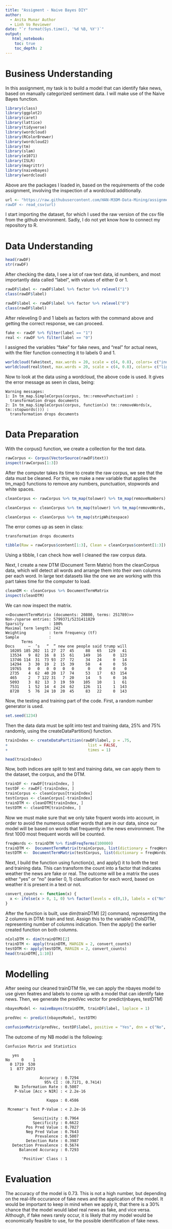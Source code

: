 ---
title: "Assigment - Naive Bayes DIY"
author:
  - Anita Munar Author
  - Linh Vo Reviewer
date: "`r format(Sys.time(), '%d %B, %Y')`"
output:
   html_notebook:
    toc: true
    toc_depth: 2
---

# Business Understanding

In this assignment, my task is to build a model that can identify fake news, based on manually categorized sentiment data. I will make use of the Naive Bayes function.

```{r}
library(class)
library(ggplot2)
library(caret)
library(lattice)
library(tidyverse)
library(wordcloud)
library(RColorBrewer)
library(wordcloud2)
library(tm)
library(slam)
library(e1071)
library(ISLR)
library(magrittr)
library(naivebayes)
library(wordcloud)
```

Above are the packages I loaded in, based on the requirements of the code assignment, involving the inspection of a wordcloud additionally.

```{r}
url <- "https://raw.githubusercontent.com/HAN-M3DM-Data-Mining/assignments/master/datasets/NB-reddit-hate-speech.csv
rawDF <- read_csv(url)
```

I start importing the dataset, for which I used the raw version of the csv file from the github environment. Sadly, I do not yet know how to connect my repository to R.

# Data Understanding

```{r}
head(rawDF)
str(rawDF)
```

After checking the data, I see a lot of raw text data, id numbers, and most importantly data called "label", with values of either 0 or 1.

```{r}
rawDF$label <- rawDF$label %>% factor %>% relevel("1")
class(rawDF$label)

rawDF$label <- rawDF$label %>% factor %>% relevel("0")
class(rawDF$label) 
```


After releveling 0 and 1 labels as factors with the command above and getting the correct response, we can proceed.

```{r}
fake <- rawDF %>% filter(label == "1")
real <- rawDF %>% filter(label == "0")
```

I assigned the variables "fake" for fake news, and "real" for actual news, with the filer function connecting it to labels 0 and 1.

```{r}
worldcloud(fake$text, max.words = 20, scale = c(4, 0.8), colors= c("indianred1","indianred2","indianred3","indianred"))
worldcloud(real$text, max.words = 20, scale = c(4, 0.8), colors= c("lightsteelblue1","lightsteelblue2","lightsteelblue3","lightsteelblue"))

```

Now to look at the data using a wordcloud, the above code is used. It gives the error message as seen in class, being:

    Warning messages:
    1: In tm_map.SimpleCorpus(corpus, tm::removePunctuation) :
      transformation drops documents
    2: In tm_map.SimpleCorpus(corpus, function(x) tm::removeWords(x, tm::stopwords())) :
      transformation drops documents

# Data Preparation

With the corpus() function, we create a collection for the text data.

```{r}
rawCorpus <- Corpus(VectorSource(rawDF$text))
inspect(rawCorpus[1:3])
```

After the computer takes its time to create the raw corpus, we see that the data must be cleaned. For this, we make a new variable that applies the tm_map() functions to remove any numbers, punctuation, stopwords and white spaces.

```{r}
cleanCorpus <- rawCorpus %>% tm_map(tolower) %>% tm_map(removeNumbers)

cleanCorpus <- cleanCorpus %>% tm_map(tolower) %>% tm_map(removeWords, stopwords()) %>% tm_map(removePunctuation)

cleanCorpus <- cleanCorpus %>% tm_map(stripWhitespace)
```

The error comes up as seen in class:

    transformation drops documents

```{r}
tibble(Raw = rawCorpus$content[1:3], Clean = cleanCorpus$content[1:3])
```

Using a tibble, I can check how well I cleaned the raw corpus data.

Next, I create a new DTM (Document Term Matrix) from the cleanCorpus data, which will detect all words and arrange them into their own columns per each word. In large text datasets like the one we are working with this part takes time for the computer to load.

```{r}
cleanDM <- cleanCorpus %>% DocumentTermMatrix
inspect(cleanDTM)
```

We can now inspect the matrix.

    <<DocumentTermMatrix (documents: 20800, terms: 251789)>>
    Non-/sparse entries: 5799371/5231411829
    Sparsity           : 100%
    Maximal term length: 242
    Weighting          : term frequency (tf)
    Sample             :
           Terms
    Docs      —  ’s   “  ” new one people said trump will
      10205 185 202  11 27  27  45     88   65   129   41
      13534   9  82  16  8  15  61    149   16     0  123
      13746 114  31  73 93  27  72     34   24     0   14
      14294   3  30  19  2  15  39     58    4     0   55
      19765   0   0   0  0   0   0      0    0     0    0
      2735    4  62  40 20  17  74     53   17    63  154
      465     2   7 122 31   7  20     14    5     0   16
      5093    3  82  13  3  19  59    105   10     1   61
      7531    1  52  14  4  24  62    126   11     1  143
      8720    5  76  24 10  20  45     83   22     0  143

Now, the testing and training part of the code. First, a random number generator is used.

```{r}
set.seed(1234)
```

Then the data data must be split into test and training data, 25% and 75% randomly, using the createDataPartition() function.

```{r}
trainIndex <- createDataPartition(rawDF$label, p = .75, 
+                                   list = FALSE, 
+                                   times = 1)
```

```{r}
head(trainIndex)
```

Now, both indices are split to test and training data, we can apply them to the dataset, the corpus, and the DTM.

```{r}
trainDF <- rawDF[trainIndex, ]
testDF <- rawDF[-trainIndex, ]
trainCorpus <- cleanCorpus[trainIndex]
testCorpus <- cleanCorpus[-trainIndex]
trainDTM <- cleanDTM[trainIndex, ]
testDTM <- cleanDTM[trainIndex, ]
```

Now we must make sure that we only take frquent words into account, in order to avoid the numerous outlier words that are in our data, since our model will be based on words that frequently in the news environment. The first 1000 most frequent words will be counted.

```{r}
freqWords <- trainDTM %>% findFreqTerms(100000)
trainDTM <-  DocumentTermMatrix(trainCorpus, list(dictionary = freqWords))
testDTM <-  DocumentTermMatrix(testCorpus, list(dictionary = freqWords))
```

Next, I build the function using function(x), and apply() it to both the test and training data. This can transform the count into a factor that indicates weather the news are fake or real. The outcome will be a matrix the uses either "yes" or "no" (earlier 0, 1) classification for each word, based on weather it is present in a text or not.

```{r}
convert_counts <- function(x) {
  x <- ifelse(x > 0, 1, 0) %>% factor(levels = c(0,1), labels = c("No", "Yes"))
}
```

After the function is built, use dim(trainDTM) \[2\] command, representing the 2 columns in DTM: train and test. Assign this to the variable nColsDTM, representing number of columns indication. Then the apply() the earlier created function on both columns.

```{r}
nColsDTM <- dim(trainDTM)[2]
trainDTM <- apply(trainDTM, MARGIN = 2, convert_counts)
testDTM <- apply(testDTM, MARGIN = 2, convert_counts)
head(trainDTM[,1:10])
```

# Modelling 

After seeing our cleaned trainDTM file, we can apply the nbayes model to use given featres and labels to come up with a model that can identify fake news. Then, we generate the predVec vector for predict(nbayes, testDTM)

```{r}
nbayesModel <- naiveBayes(trainDTM, trainDF$label, laplace = 1)

predVec <- predict(nbayesModel, testDTM)
```

```{r}
confusionMatrix(predVec, testDF$label, positive = "Yes", dnn = c("No", "yes"))
```

The outcome of my NB model is the following:

    Confusion Matrix and Statistics

       yes
    No     0    1
      0 1719  530
      1  877 2073
                                              
                   Accuracy : 0.7294          
                     95% CI : (0.7171, 0.7414)
        No Information Rate : 0.5007          
        P-Value [Acc > NIR] : < 2.2e-16       
                                              
                      Kappa : 0.4586          
                                              
     Mcnemar's Test P-Value : < 2.2e-16       
                                              
                Sensitivity : 0.7964          
                Specificity : 0.6622          
             Pos Pred Value : 0.7027          
             Neg Pred Value : 0.7643          
                 Prevalence : 0.5007          
             Detection Rate : 0.3987          
       Detection Prevalence : 0.5674          
          Balanced Accuracy : 0.7293          
                                              
           'Positive' Class : 1     

# Evaluation

The accuracy of the model is 0.73. This is not a high number, but depending on the real-life occurance of fake news and the application of the model. It would be important to keep in mind when we apply it, that there is a 30% chance that the model would label real news as fake, and vice versa. Although, if fake news rarely occur, it is likely that my model would be economically feasible to use, for the possible identification of fake news.




